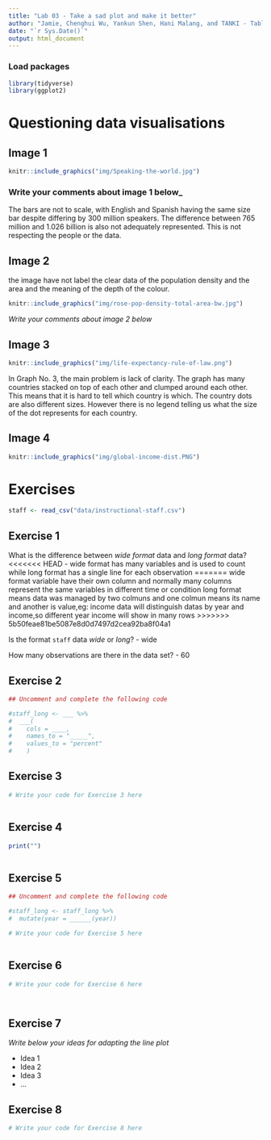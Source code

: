 ```yaml
---
title: "Lab 03 - Take a sad plot and make it better"
author: "Jamie, Chenghui Wu, Yankun Shen, Hani Malang, and TANKI - Table 11"
date: "`r Sys.Date()`"
output: html_document
---
```


### Load packages

```r
library(tidyverse)
library(ggplot2)
```


# Questioning data visualisations

## Image 1

```r
knitr::include_graphics("img/Speaking-the-world.jpg")
```

### Write your comments about image 1 below_

The bars are not to scale, with English and Spanish having the same size bar despite differing by 300 million speakers. The difference between 765 million and 1.026 billion is also not adequately represented. This is not respecting the people or the data.



## Image 2
the image have not label the clear data of the population density and the area and the meaning of the depth of the colour.
```r
knitr::include_graphics("img/rose-pop-density-total-area-bw.jpg")
```

_Write your comments about image 2 below_




## Image 3

```r
knitr::include_graphics("img/life-expectancy-rule-of-law.png")
```

In Graph No. 3, the main problem is lack of clarity. The graph has many countries stacked on top of each other and clumped around each other. This means that it is hard to tell which country is which. The country dots are also different sizes. However there is no legend telling us what the size of the dot represents for each country.

## Image 4

```r
knitr::include_graphics("img/global-income-dist.PNG")
```

 





# Exercises

```r
staff <- read_csv("data/instructional-staff.csv")
```


## Exercise 1

What is the difference between *wide format* data and *long format* data?
<<<<<<< HEAD
- wide format has many variables and is used to count while long format has a single line for each observation
=======
wide format variable have their own column and normally many columns represent the same variables in different time or condition
long format means data was managed by two colmuns and one colmun means its name and another is value,eg: income data will distinguish datas by year and income,so different year income will show in many rows
>>>>>>> 5b50feae81be5087e8d0d7497d2cea92ba8f04a1

Is the format `staff` data *wide* or *long*?
- wide



How many observations are there in the data set?
- 60



## Exercise 2

```r
## Uncomment and complete the following code

#staff_long <- ___ %>%
#  ___(
#    cols = ____, 
#    names_to = "_____",
#    values_to = "percent"
#    )

```


## Exercise 3

```r
# Write your code for Exercise 3 here



```

## Exercise 4

```r
print("")



```

## Exercise 5

```r
## Uncomment and complete the following code

#staff_long <- staff_long %>%
#  mutate(year = ______(year))
```


```r
# Write your code for Exercise 5 here



```

## Exercise 6

```r
# Write your code for Exercise 6 here




```

## Exercise 7

_Write below your ideas for adapting the line plot_

* Idea 1
* Idea 2
* Idea 3
* ...


## Exercise 8

```r
# Write your code for Exercise 8 here



```

